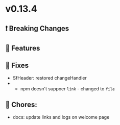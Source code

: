 
<Meta title="Releases/v0.13.x - Latest/v0.13.5 - Latest/Change log" />

# v0.13.4

## ❗ Breaking Changes


## 🚀 Features


## 🐛 Fixes

- SfHeader: restored changeHandler
- - npm doesn't suppoer `link` - changed to `file`

## 🧹 Chores:
- docs: update links and logs on welcome page
